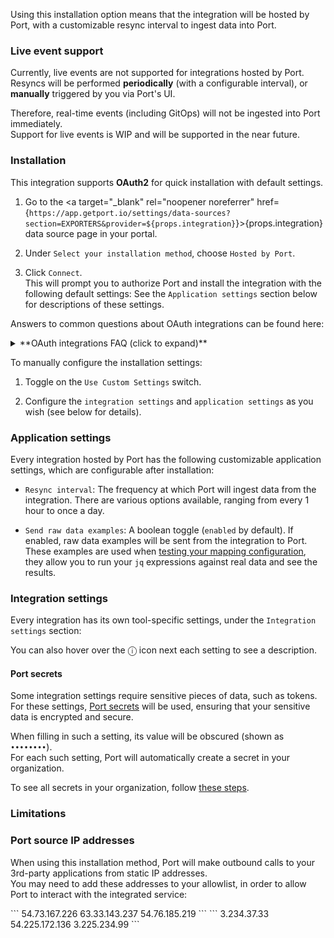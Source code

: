 
Using this installation option means that the integration will be hosted by Port, with a customizable resync interval to ingest data into Port.

<h3>Live event support</h3>

Currently, live events are not supported for integrations hosted by Port.  
Resyncs will be performed **periodically** (with a configurable interval), or **manually** triggered by you via Port's UI.

Therefore, real-time events (including GitOps) will not be ingested into Port immediately.  
Support for live events is WIP and will be supported in the near future.

<h3>Installation</h3>

<Tabs queryString="oauth">
<TabItem value="oauth" label="OAuth">

This integration supports **OAuth2** for quick installation with default settings.

1. Go to the <a target="_blank" rel="noopener noreferrer" href={`https://app.getport.io/settings/data-sources?section=EXPORTERS&provider=${props.integration}`}>{props.integration} data source page</a> in your portal.

2. Under `Select your installation method`, choose `Hosted by Port`.

3. Click `Connect`.  
   This will prompt you to authorize Port and install the integration with the following default settings:
    <OceanSaasDefaultSettings id={props.integration} />
   See the `Application settings` section below for descriptions of these settings.

Answers to common questions about OAuth integrations can be found here:
<details>
<summary>**OAuth integrations FAQ (click to expand)**</summary>

**What permissions do I need to install the integration using OAuth2?**

Any level of permission will work. However, the data fetched depends on the user's access level:
    - If the user has admin-level access, Port will fetch all project data.
    - If the user has restricted access (e.g., only specific projects), Port will fetch data based on those permissions.

**Are there any differences in the sync behavior between OAuth2 and custom token-based installation?**

Token-Based Installation requires users to manually generate and provide tokens, offering control over permissions but increasing the risk of setup errors.  
OAuth2 Installation automates the process, simplifying setup and reducing errors while aligning access levels with the user’s permissions.

**Can multiple integrations use the same OAuth connection? Can multiple organizations use the same OAuth connection?**

There is no limit to the number of OAuth connections you can create for integrations or organizations.

**What is the level of permissions Port requests in the OAuth2 authentication flow, and why?**

The exact permissions Port requests will appear when connecting the OAuth provider.  
Port requests both read and write access so the secrets can be used later for running self-service actions (e.g., creating Jira tickets).

**What happens if my integration shows an authorization error with the 3rd party?**

OAuth tokens are refreshed automatically by Port, including before manual syncs.  
If you encounter an HTTP 401 unauthorized error, try running a manual resync or wait for the next scheduled sync, and the issue will resolve itself. 
If the error persists, please contact our support team.

**What happens if I delete an installation of OAuth2?**

- Deleting an OAuth2-based installation will not revoke access to the third-party service.
- Port will delete the OAuth secret, which prevents it from utilizing the connection for future syncs.
- If you reinstall the integration, you will need to reconnect OAuth.
- Actions relying on the deleted secret (e.g., creating a Jira ticket) will fail until the secret is recreated or the integration is reinstalled.

</details>

</TabItem>

<TabItem value="manual" label="Manual installation">

To manually configure the installation settings:
1. Toggle on the `Use Custom Settings` switch.

2. Configure the `integration settings` and `application settings` as you wish (see below for details).

</TabItem>
</Tabs>

<h3>Application settings</h3>

Every integration hosted by Port has the following customizable application settings, which are configurable after installation:

- `Resync interval`: The frequency at which Port will ingest data from the integration. There are various options available, ranging from every 1 hour to once a day.

- `Send raw data examples`: A boolean toggle (`enabled` by default). If enabled, raw data examples will be sent from the integration to Port. These examples are used when [testing your mapping configuration](/build-your-software-catalog/customize-integrations/configure-mapping#test-your-mapping---jq-playground), they allow you to run your `jq` expressions against real data and see the results.

<h3>Integration settings</h3>

Every integration has its own tool-specific settings, under the `Integration settings` section:  
<OceanSaasIntegrationSettings id={props.integration} />

You can also hover over the ⓘ icon next each setting to see a description.

<h4>Port secrets</h4>

Some integration settings require sensitive pieces of data, such as tokens.  
For these settings, [Port secrets](/sso-rbac/port-secrets/) will be used, ensuring that your sensitive data is encrypted and secure.

When filling in such a setting, its value will be obscured (shown as `••••••••`).  
For each such setting, Port will automatically create a secret in your organization.  

To see all secrets in your organization, follow [these steps](/sso-rbac/port-secrets/#usage).

<h3>Limitations</h3>

<OceanSaasLimitations id={props.integration} />

<h3>Port source IP addresses</h3>

When using this installation method, Port will make outbound calls to your 3rd-party applications from static IP addresses.  
You may need to add these addresses to your allowlist, in order to allow Port to interact with the integrated service:

<Tabs>
<TabItem value="eu" label="Europe (EU)">
```
54.73.167.226  
63.33.143.237  
54.76.185.219
```
</TabItem>
<TabItem value="us" label="United States (US)">
```
3.234.37.33  
54.225.172.136  
3.225.234.99
```
</TabItem>
</Tabs>

